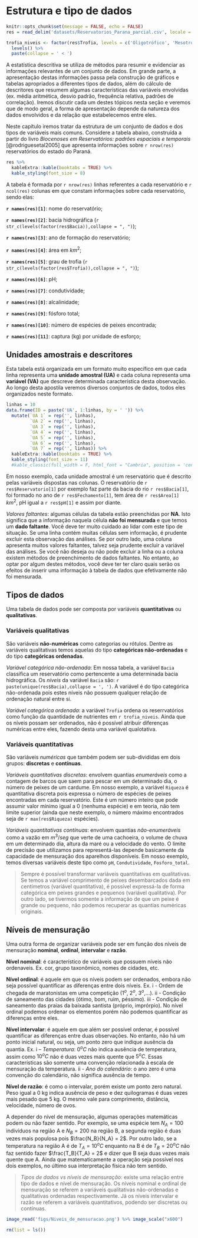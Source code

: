 # Estrutura e tipo de dados {#estrdados}

```r
knitr::opts_chunk$set(message = FALSE, echo = FALSE)
res = read_delim('datasets/Reservatorios_Parana_parcial.csv', locale = locale(encoding = "latin1"))

trofia_niveis <- factor(res$Trofia, levels = c('Oligotrófico', 'Mesotrófico', 'Eutrófico'), ordered = TRUE) %>%
  levels() %>% 
  paste(collapse = ' < ')
```

A estatística descritiva se utiliza de métodos para resumir e evidenciar as informações relevantes de um conjunto de dados. Em grande parte, a apresentação destas informações passa pela construção de gráficos e tabelas apropriados a diferentes tipos de dados, além do cálculo de descritores que resumem algumas características das variáveis envolvidas (ex. média aritmética, desvio padrão, frequência relativa, padrões de correlação). Iremos discutir cada um destes tópicos nesta seção e veremos que de modo geral, a forma de apresentação depende da natureza dos dados envolvidos e da relação que estabelecemos entre eles. 

Neste capítulo iremos tratar da estrutura de um conjunto de dados e dos tipos de variáveis mais comuns. Considere a tabela abaixo, construída a partir do livro *Biocenoses em Reservatórios: padrões espaciais e temporais* [@rodriguesetal2005] que apresenta informações sobre `r nrow(res)` reservatórios do estado do Paraná.

```r
res %>% 
  kableExtra::kable(booktabs = TRUE) %>%
  kable_styling(font_size = 8)
```

A tabela é formada por `r nrow(res)` linhas referentes a cada reservatório e `r ncol(res)` colunas em que constam informações sobre cada reservatório, sendo elas:

**`r names(res)[1]`**: nome do reservatório;

**`r names(res)[2]`**: bacia hidrográfica (`r str_c(levels(factor(res$Bacia)),collapse = ", ")`);

**`r names(res)[3]`**: ano de formação do reservatório;

**`r names(res)[4]`**: área em $km^2$;

**`r names(res)[5]`**: grau de trofia (`r str_c(levels(factor(res$Trofia)),collapse = ", ")`);

**`r names(res)[6]`**: pH;

**`r names(res)[7]`**: condutividade;

**`r names(res)[8]`**: alcalinidade;

**`r names(res)[9]`**: fósforo total;

**`r names(res)[10]`**: número de espécies de peixes encontrada;

**`r names(res)[11]`**: captura (kg) por unidade de esforço;


## Unidades amostrais e descritores

Esta tabela está organizada em um formato muito específico em que cada linha representa uma **unidade amostral (UA)** e cada coluna representa uma **variável (VA)** que descreve determinada característica desta observação. Ao longo desta apostila veremos diversos conjuntos de dados, todos eles organizados neste formato.

```r
linhas = 10
data.frame(ID = paste('UA', 1:linhas, by = ' ')) %>%
  mutate(`UA 1` = rep('', linhas), 
         `UA 2` = rep('', linhas),
         `UA 3` = rep('', linhas),
         `UA 4` = rep('', linhas),
         `UA 5` = rep('', linhas),
         `UA 6` = rep('', linhas),
         `UA 7` = rep('', linhas)) %>% 
  kableExtra::kable(booktabs = TRUE) %>%
  kable_styling(font_size = 11)
  #kable_classic(full_width = F, html_font = "Cambria", position = 'center')

```

Em nosso exemplo, cada unidade amostral é um reservatório que é descrito pelas variáveis dispostas nas colunas. O reservatório de `r res$Reservatorio[1]` por exemplo faz parte da bacia do rio `r res$Bacia[1]`, foi formado no ano de `r res$Fechamento[1]`, tem área de `r res$Area[1]` $km^2$, pH igual a `r res$pH[1]` e assim por diante.

*Valores faltantes*: algumas células da tabela estão preenchidas por **NA**. Isto significa que a informação naquela célula **não foi mensurada** e que temos um **dado faltante**. Você deve ter muito cuidado ao lidar com este tipo de situação. Se uma linha contém muitas células sem informação, é prudente excluir esta observação das análises. Se por outro lado, uma coluna apresenta muitos valores faltantes, talvez seja prudente excluir a variável das análises. Se você não deseja ou não pode excluir a linha ou a coluna existem métodos de preenchimento de dados faltantes. No entanto, ao optar por algum destes métodos, você deve ter ter claro quais serão os efeitos de inserir uma informação à tabela de dados que efetivamente não foi mensurada.


## Tipos de dados

Uma tabela de dados pode ser composta por variáveis **quantitativas** ou **qualitativas**.

### Variáveis qualitativas

São variáveis **não-numéricas** como categorias ou rótulos. Dentre as variáveis qualitativas temos aquelas do tipo **categóricas não-ordenadas** e do tipo **categóricas ordenadas**. 

*Variável categórica não-ordenada*: Em nossa tabela, a variável `Bacia` classifica um reservatório como pertencente a uma determinada bacia hidrográfica. Os *níveis* da variável `Bacia` são: ``r paste(unique(res$Bacia),collapse = ', ')``. A variável é do tipo categórica não-ordenada pois estes níveis não possuem qualquer relação de ordenação natural entre si.

*Variável categórica ordenada*: a variável `Trofia` ordena os reserrvatórios como função da quantidade de nutrientes em ``r trofia_niveis``. Ainda que os níveis possam ser ordenados, não é possível atribuir diferenças numéricas entre eles, fazendo desta uma variável qualotativa.

### Variáveis quantitativas

São variáveis *numéricas* que também podem ser sub-divididas em dois grupos: **discretas** e **contínuas**. 

*Variáveis quantitativas discretas*: envolvem quantias *enumeráveis* como a contagem de barcos que saem para pescar em um determinado dia, o número de peixes de um cardume. Em nosso exemplo, a variável `Riqueza` é quantitativa discreta pois expressa o número de espécies de peixes encontradas em cada reservatório. Este é um número inteiro que pode assumir valor mínimo igual a 0 (nenhuma espécie) e em teoria, não tem limite superior (ainda que neste exemplo, o número máximo encontrados seja de `r max(res$Riqueza)` espécies).

*Variáveis quantitativas contínuas*: envolvem quantias *não-enumeráveis* como a vazão em $m^3/seg$ que verte de uma cachoeira, o volume de chuva em um determinado dia, altura da maré ou a velocidade do vento. O limite de precisão que utilizamos para representá-las depende basicamente da capacidade de mensuração dos aparelhos disponíveis. Em nosso exemplo, temos diversas variáveis deste tipo como `pH`, `Condutividade`, `Fosforo_total`.

> Sempre é possível transformar variáveis quantitativas em qualitativas. Se temos a variável comprimento de peixes desembarcados dada em centímetros (variável quantitativa), é possível expressá-la de forma categórica em peixes grandes e pequenos (variável qualitativa). Por outro lado, se tivermos somente a informação de que um peixe é grande ou pequeno, não podemos recuperar as quantias numéricas originais.

## Níveis de mensuração

Uma outra forma de organizar variáveis pode ser em função dos níveis de mensuração **nominal**, **ordinal**, **intervalar** e **razão**.

**Nível nominal**: é característico de variáveis que possuem níveis não ordenaveis. Ex. cor, grupo taxonômico, nomes de cidades, etc.

**Nível ordinal**: é aquele em que os níveis podem ser ordenados, embora não seja possível quantificar as diferenças entre dois níveis. Ex. i - Ordem de chegada de maratonistas em uma competição ($1^o$, $2^o$, $3^o$,...). ii - Condição de saneamento das cidades (ótimo, bom, ruim, péssimo). iii - Condição de saneamento das praias da baixada santista (próprio, imprórpio). No nível ordinal podemos ordenar os elementos porém não podemos quantificar as diferenças entre eles.

**Nível intervalar**: é aquele em que além ser possível ordenar, é possível quantificar as diferenças entre duas observações. No entanto, não há um ponto inicial natural, ou seja, um ponto zero que indique ausência da quantia. Ex. i – *Temperatura*: $0^oC$ não indica ausência de temperatura, assim como $10^oC$ não é duas vezes mais quente que $5^oC$. Essas características são somente uma convenção relacionada à escala de mensuração da temperatura. ii - *Ano do calendário*: o ano zero é uma convenção do calendário, não significa ausência de tempo.

**Nível de razão**: é como o intervalar, porém existe um ponto zero natural. Peso igual a 0 kg indica ausência de peso e dez quilogramas é duas vezes mais pesado que 5 kg. O mesmo vale para comprimento, distância, velocidade, número de ovos. 

A depender do nível de mensuração, algumas operações matemáticas podem ou não fazer sentido. Por exemplo, se uma espécie tem $N_A = 100$ indivíduos na região A e $N_B = 200$ na região B, a segunda região é duas vezes mais populosa pois $\frac{N_B}{N_A} = 2$. Por outro lado, se a temperatura na região A é de $T_A = 10^oC$ enquanto na B é de $T_B = 20^oC$ não faz sentido fazer $\frac{T_B}{T_A} = 2$ e dizer que B seja duas vezes mais quente que A. Ainda que matematicamente a operação seja possível nos dois exemplos, no último sua interpretação física não tem sentido.

> *Tipos de dados vs níveis de mensuração*: existe uma relação entre tipo de dados e nível de mensuração. Os níveis nominal e ordinal de mensuração se referem a variáveis qualitativas não-ordenadas e qualitativas ordenadas respectivamente. Já os níveis intervalar e razão se referem a variáveis quantitativos, podendo ser discretas ou contínuas.

```r
image_read('figs/Niveis_de_mensuracao.png') %>% image_scale("x600")

```


```r
rm(list = ls())
```

